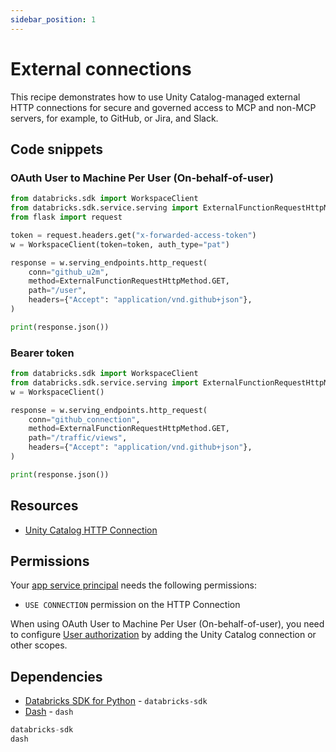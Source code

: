 ```yaml
---
sidebar_position: 1
---
```


# External connections

This recipe demonstrates how to use Unity Catalog-managed external HTTP connections for secure and governed access to MCP and non-MCP servers, for example, to GitHub, or Jira, and Slack.

## Code snippets

### OAuth User to Machine Per User (On-behalf-of-user)

```python
from databricks.sdk import WorkspaceClient
from databricks.sdk.service.serving import ExternalFunctionRequestHttpMethod
from flask import request

token = request.headers.get("x-forwarded-access-token")
w = WorkspaceClient(token=token, auth_type="pat")

response = w.serving_endpoints.http_request(
    conn="github_u2m",
    method=ExternalFunctionRequestHttpMethod.GET,
    path="/user",
    headers={"Accept": "application/vnd.github+json"},
)

print(response.json())
```

### Bearer token

```python title="app.py"
from databricks.sdk import WorkspaceClient
from databricks.sdk.service.serving import ExternalFunctionRequestHttpMethod
w = WorkspaceClient()

response = w.serving_endpoints.http_request(
    conn="github_connection",
    method=ExternalFunctionRequestHttpMethod.GET,
    path="/traffic/views",
    headers={"Accept": "application/vnd.github+json"},
)

print(response.json())
```

## Resources

- [Unity Catalog HTTP Connection](https://docs.databricks.com/aws/en/query-federation/http)

## Permissions

Your [app service principal](https://docs.databricks.com/aws/en/dev-tools/databricks-apps/#how-does-databricks-apps-manage-authorization) needs the following permissions:

- `USE CONNECTION` permission on the HTTP Connection

When using OAuth User to Machine Per User (On-behalf-of-user), you need to configure [User authorization](https://docs.databricks.com/aws/en/dev-tools/databricks-apps/auth#user-authorization) by adding the Unity Catalog connection or other scopes.

## Dependencies

- [Databricks SDK for Python](https://pypi.org/project/databricks-sdk/) - `databricks-sdk`
- [Dash](https://pypi.org/project/dash/) - `dash`

```python title="requirements.txt"
databricks-sdk
dash
```
